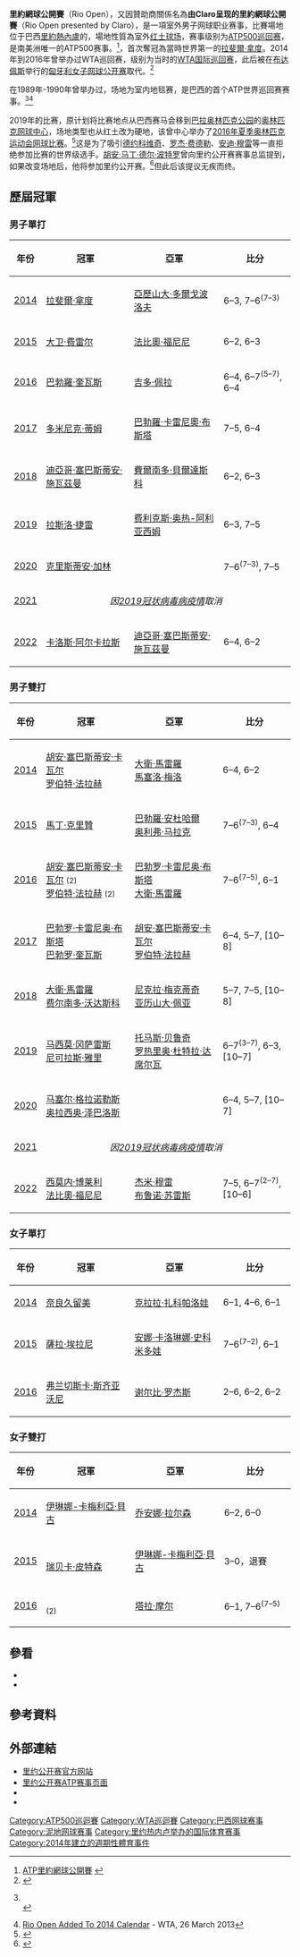 {{noteTA|G1=Tennis}}
{{Infobox tennis tournament
| name            = Rio Open<br/>里约网球公开赛
| event name      = Rio Open presented by Claro
| type            = joint
| current         = 
| logo            = 
| logo size       = 
| city            = {{BRA}}[[里约热内卢|里约热内卢]]
| country         = 
| founded         = 2014
| abolished       = 
| location        = 
| venue           = {{le|巴西賽馬會|Jockey Club Brasileiro}}
| surface         = 室外[[红土球场|红土球场]]
| website         = [http://rioopen.com/en/ rioopen.com]
| completed event = [[2022年里约公开赛|2022]] 
| men's singles   = {{Flagicon|ESP}} [[卡洛斯·阿尔卡拉斯|卡洛斯·阿尔卡拉斯]]
| men's doubles   = {{Flagicon|ITA}} [[西莫内·博莱利|西莫内·博莱利]]<br />{{Flagicon|ITA}} [[法比奧·福尼尼|法比奧·福尼尼]]
| notes           = 
| ATP category    = [[ATP500巡回赛|ATP500巡回赛]]<br />(2014-)
| ATP draw        = 32{{abbr|S|Singles}} / 16{{abbr|Q|Qualification}} / 16{{abbr|D|Doubles}} / 4{{abbr|Q|Qualification}}
| ATP prize money = {{US$|1,815,115|link=yes}} (2022)
| WTA tier        = [[WTA国际巡回赛|WTA国际巡回赛]]<br />(2014-2016)<ref>http://tenisnews.band.uol.com.br/76210/rio-open-exclui-torneio-wta-para-2017 {{Dead link|date=March 2022}}</ref>
| WTA draw        = 32{{abbr|S|Singles}} / 24{{abbr|Q|Qualification}} / 16{{abbr|D|Doubles}}
| WTA prize money = {{US$|250,000|link=yes}} (2016)
}}

'''里約網球公開賽'''（Rio Open），又因贊助商關係名為'''由Claro呈现的里約網球公開賽'''（Rio Open presented by Claro），是一項室外男子网球职业赛事，比賽場地位于巴西[[里約熱內盧|里約熱內盧]]的{{le|巴西賽馬會|Jockey Club Brasileiro}}，場地性質為室外[[红土球场|红土球场]]，赛事级别为[[ATP世界巡迴賽500賽|ATP500巡回赛]]，是南美洲唯一的ATP500赛事。<ref>[http://www.atpworldtour.com/en/tournaments/rio-de-janiero/6932/overview ATP里約網球公開賽] {{webarchive|url=https://web.archive.org/web/20150717040700/http://www.atpworldtour.com/en/tournaments/rio-de-janiero/6932/overview |date=2015-07-17 }}</ref>，首次奪冠為當時世界第一的[[拉斐爾·拿度|拉斐爾·拿度]]。2014年到2016年曾举办过WTA巡回赛，级别为当时的[[WTA国际巡回赛|WTA国际巡回赛]]，此后被在[[布达佩斯|布达佩斯]]举行的[[匈牙利女子网球公开赛|匈牙利女子网球公开赛]]取代。<ref>{{cite web |url=http://www.breakpointbrasil.com.br/2016/07/01/para-crescer-rio-open-empresta-wta-e-tera-apenas-atp-500/ |title=Para crescer, Rio Open 'empresta' WTA e terá apenas ATP 500 |access-date=2019-01-10|publisher=[[Globo_Esporte|Globo Esporte]]|language=pt-BR}}</ref>

在1989年-1990年曾举办过{{le|里约热内卢网球公开赛|Rio de Janeiro Open}}，场地为室内地毯赛，是巴西的首个ATP世界巡回赛赛事。<ref>{{cite web|url=http://articles.chicagotribune.com/1989-04-16/sports/8904050251_1_pro-football-des-moines-topped |title=Tennis: Steffi Graf beat Arantxa Sanchez 6-3, 6-2 and... |work=Chicago Tribune |date=April 16, 1989 |access-date=2013-09-23}} <br /> {{cite web|url=http://community.seattletimes.nwsource.com/archive/?date=19900408&slug=1065397 |title=Mattar, Sznajder Reach Rio De Janeiro Tennis Final |work=Seattle Times |date=April 8, 1990 |access-date=2013-09-23}}</ref><ref>[http://www.wtatennis.com/news/article/3122958/title/rio-open-added-to-2014-calendar Rio Open Added To 2014 Calendar] - WTA, 26 March 2013</ref>

2019年的比赛，原计划将比赛地点从巴西赛马会移到[[巴拉奥林匹克公园|巴拉奥林匹克公园]]的[[奥林匹克网球中心_(里约热内卢)|奥林匹克网球中心]]，场地类型也从红土改为硬地，该曾中心举办了[[2016年夏季奥林匹克运动会网球比赛|2016年夏季奥林匹克运动会网球比赛]]。<ref>{{cite web|url=https://www.lance.com.br/tenis/mudanca-rio-open-para-arena-olimpica-esta-certa-diz-aglo.html|title=Parceria avança, e Rio Open deve mudar para Parque Olímpico em 2019|access-date=2019-01-10|work=[[Lance!|Lance!]]|language=pt-BR}}</ref>这是为了吸引[[德约科维奇|德约科维奇]]、[[罗杰·费德勒|罗杰·费德勒]]、[[安迪·穆雷|安迪·穆雷]]等一直拒绝参加比赛的世界级选手。[[胡安·马丁·德尔·波特罗|胡安·马丁·德尔·波特罗]]曾向里约公开赛赛事总监{{le|路易斯·卡瓦略|Luiz Carvalho}}提到，如果改变场地后，他将参加里约公开赛。<ref>{{cite web|url=https://www.ubitennis.net/2017/12/rio-open-hoping-move-olympic-tennis-centre-surface-change-possible|title=Rio Open hoping to move to Olympic Tennis Centre, surface change possible|access-date=2019-01-10|work=Ubitennis|date=7 December 2017}}</ref>但此后该提议无疾而终。

==歷屆冠軍==

===男子單打===
{|class="wikitable" style="font-size:85%"
|-
!年份
!width="200"|冠軍
!width="200"|亞軍
!width="150"|比分
|-
|[[2014年里約網球公開賽|2014]] || {{Flagicon|ESP}} [[拉斐爾·拿度|拉斐爾·拿度]] || {{Flagicon|UKR}} [[亞歷山大·多爾戈波洛夫|亞歷山大·多爾戈波洛夫]] || 6–3, 7–6<sup>(7–3)</sup>
|-
|[[2015年里約網球公開賽|2015]] || {{Flagicon|ESP}} [[大卫·费雷尔|大卫·费雷尔]] || {{Flagicon|ITA}} [[法比奧·福尼尼|法比奧·福尼尼]] || 6–2, 6–3
|-
|[[2016年里約網球公開賽|2016]] || {{Flagicon|URY}} [[巴勃羅·奎瓦斯|巴勃羅·奎瓦斯]] || {{Flagicon|ARG}} [[吉多·佩拉|吉多·佩拉]] || 6–4, 6–7<sup>(5–7)</sup>, 6–4
|-
|[[2017年里約網球公開賽|2017]] || {{Flagicon|AUT}} [[多米尼克·蒂姆|多米尼克·蒂姆]] || {{Flagicon|ESP}} [[巴勃羅·卡雷尼奧·布斯塔|巴勃羅·卡雷尼奧·布斯塔]] || 7–5, 6–4
|-
|[[2018年里約網球公開賽|2018]] || {{Flagicon|ARG}} [[迪亞哥·塞巴斯蒂安·施瓦茲曼|迪亞哥·塞巴斯蒂安·施瓦茲曼]] || {{Flagicon|ESP}} [[費爾南多·貝爾達斯科|費爾南多·貝爾達斯科]] || 6–2, 6–3
|-
|[[2019年里約網球公開賽|2019]] || {{Flagicon|SRB}} [[拉斯洛·捷雷|拉斯洛·捷雷]] || {{Flagicon|CAN}} [[费利克斯·奥热-阿利亚西姆|费利克斯·奥热-阿利亚西姆]] || 6–3, 7–5
|-
|[[2020年里約網球公開賽|2020]] || {{Flagicon|CHI}} [[克里斯蒂安·加林|克里斯蒂安·加林]] || {{Flagicon|ITA}} {{link-en|吉安卢卡·马格|Gianluca Mager}} || 7–6<sup>(7–3)</sup>, 7–5
|-
|[[2021年里約網球公開賽|2021]] || colspan="3" align="center" | ''因[[2019冠状病毒病疫情|2019冠状病毒病疫情]]取消''
|-
|[[2022年里約網球公開賽|2022]] || {{Flagicon|ESP}} [[卡洛斯·阿尔卡拉斯|卡洛斯·阿尔卡拉斯]] || {{Flagicon|ARG}} [[迪亞哥·塞巴斯蒂安·施瓦茲曼|迪亞哥·塞巴斯蒂安·施瓦茲曼]] || 6–4, 6–2
|}

===男子雙打===
{|class="wikitable" style="font-size:85%"
|-
!年份
!width="200"|冠軍
!width="200"|亞軍
!width="150"|比分
|-
|[[2014年里約網球公開賽|2014]] || {{Flagicon|COL}} [[胡安·塞巴斯蒂安·卡瓦尔|胡安·塞巴斯蒂安·卡瓦尔]]<br/>{{Flagicon|COL}} [[罗伯特·法拉赫|罗伯特·法拉赫]] || {{Flagicon|ESP}} [[大衛·馬雷羅|大衛·馬雷羅]] <br> {{Flagicon|BRA}} [[馬塞洛·梅洛|馬塞洛·梅洛]] || 6–4, 6–2
|-
|[[2015年里約網球公開賽|2015]] || {{Flagicon|SVK}} [[馬丁·克里贊|馬丁·克里贊]] <br /> {{Flagicon|AUT}} {{link-en|菲利普·奥斯瓦尔德|Philipp Oswald}} || {{Flagicon|ESP}} [[巴勃羅·安杜哈爾|巴勃羅·安杜哈爾]] <br /> {{Flagicon|AUT}} [[奥利弗·马拉克|奥利弗·马拉克]]  || 7–6<sup>(7–3)</sup>, 6–4
|-
|[[2016年里约网球公开赛|2016]] || {{Flagicon|COL}} [[胡安·塞巴斯蒂安·卡瓦尔|胡安·塞巴斯蒂安·卡瓦尔]] <small>(2)</small> <br /> {{Flagicon|COL}} [[罗伯特·法拉赫|罗伯特·法拉赫]] <small>(2)</small> || {{Flagicon|ESP}} [[巴勃罗·卡雷尼奥·布斯塔|巴勃罗·卡雷尼奥·布斯塔]] <br /> {{Flagicon|ESP}} [[大衛·馬雷羅|大衛·馬雷羅]] || 7–6<sup>(7–5)</sup>, 6–1
|-
|[[2017年里约网球公开赛|2017]] || {{Flagicon|ESP}} [[巴勃罗·卡雷尼奥·布斯塔|巴勃罗·卡雷尼奥·布斯塔]] <br /> {{Flagicon|URU}} [[巴勃罗·奎瓦斯|巴勃罗·奎瓦斯]] || {{Flagicon|COL}} [[胡安·塞巴斯蒂安·卡瓦尔|胡安·塞巴斯蒂安·卡瓦尔]] <br> {{Flagicon|COL}} [[罗伯特·法拉赫|罗伯特·法拉赫]]  || 6–4, 5–7, [10–8]
|-
|[[2018年里约网球公开赛|2018]] || {{Flagicon|ESP}} [[大衛·馬雷羅|大衛·馬雷羅]] <br /> {{Flagicon|ESP}} [[费尔南多·沃达斯科|费尔南多·沃达斯科]] || {{Flagicon|CRO}} [[尼克拉·梅克蒂奇|尼克拉·梅克蒂奇]] <br /> {{Flagicon|AUT}} [[亚历山大·佩亚|亚历山大·佩亚]]  || 5–7, 7–5, [10–8]
|-
|[[2019年里约网球公开赛|2019]] || {{Flagicon|ARG}} [[马西莫·冈萨雷斯|马西莫·冈萨雷斯]]<br />{{Flagicon|CHI}} [[尼可拉斯·雅里|尼可拉斯·雅里]]  || {{Flagicon|BRA}} [[托马斯·贝鲁奇|托马斯·贝鲁奇]]<br />{{Flagicon|BRA}} [[罗热里奥·杜特拉·达席尔瓦|罗热里奥·杜特拉·达席尔瓦]] || 6–7<sup>(3–7)</sup>, 6–3, [10–7]
|-
|[[2020年里约网球公开赛|2020]] || {{Flagicon|ESP}} [[马塞尔·格拉诺勒斯|马塞尔·格拉诺勒斯]]<br />{{Flagicon|ARG}} [[奥拉西奥·泽巴洛斯|奥拉西奥·泽巴洛斯]]  || {{Flagicon|ITA}} {{link-en|萨尔瓦托雷·卡鲁索|Salvatore Caruso}}<br />{{Flagicon|ITA}} {{le|费德里科·加约|Federico Gaio}} || 6–4, 5–7, [10–7]
|-
|[[2021年里约网球公开赛|2021]] || colspan="3" align="center" | ''因[[2019冠状病毒病疫情|2019冠状病毒病疫情]]取消''
|-
|[[2022年里约网球公开赛|2022]] || {{Flagicon|ITA}} [[西莫内·博莱利|西莫内·博莱利]]<br />{{Flagicon|ITA}} [[法比奧·福尼尼|法比奧·福尼尼]] ||{{Flagicon|GBR}} [[杰米·穆雷|杰米·穆雷]]<br />{{Flagicon|BRA}} [[布鲁诺·苏雷斯|布鲁诺·苏雷斯]]   || 7–5, 6–7<sup>(2–7)</sup>, [10–6]
|}

===女子單打===
{|class="wikitable" style="font-size:85%"
|-
!年份
!width="200"|冠軍
!width="200"|亞軍
!width="150"|比分
|-
|[[2014年里約網球公開賽|2014]] || {{Flagicon|JPN}} [[奈良久留美|奈良久留美]] || {{Flagicon|CZE}} [[克拉拉·扎科帕洛娃|克拉拉·扎科帕洛娃]] || 6–1, 4–6, 6–1
|-
|[[2015年里約網球公開賽|2015]] || {{Flagicon|ITA}} [[薩拉·埃拉尼|薩拉·埃拉尼]] || {{Flagicon|SVK}} [[安娜·卡洛琳娜·史科米多娃|安娜·卡洛琳娜·史科米多娃]] || 7–6<sup>(7–2)</sup>, 6–1
|-
|[[2016年里約網球公開賽|2016]] || {{Flagicon|ITA}} [[弗兰切斯卡·斯齐亚沃尼|弗兰切斯卡·斯齐亚沃尼]] || {{Flagicon|USA}} [[谢尔比·罗杰斯|谢尔比·罗杰斯]] || 2–6, 6–2, 6–2
|}

===女子雙打===
{|class="wikitable" style="font-size:90%"
|-
!年份
!width="200"|冠軍
!width="200"|亞軍
!width="150"|比分
|-
|[[2014年里約網球公開賽|2014]] || {{Flagicon|ROU}} [[伊琳娜-卡梅利亞·貝古|伊琳娜-卡梅利亞·貝古]] <br> {{Flagicon|ARG}} {{link-en|玛丽亚·伊里戈延|María Irigoyen}} || {{Flagicon|SWE}} [[乔安娜·拉尔森|乔安娜·拉尔森]] <br> {{Flagicon|RSA}} {{link-en|夏内尔·史皮斯|Chanelle Scheepers}} || 6–2, 6–0
|-
|[[2015年里約網球公開賽|2015]] || {{Flagicon|BEL}} {{le|伊萨琳·博纳文图尔|Ysaline Bonaventure}} <br> {{Flagicon|SWE}} [[瑞贝卡·皮特森|瑞贝卡·皮特森]] || {{Flagicon|ROU}} [[伊琳娜-卡梅利亞·貝古|伊琳娜-卡梅利亞·貝古]] <br> {{Flagicon|ARG}} {{link-en|玛丽亚·伊里戈延|María Irigoyen}} || 3–0，退賽
|-
|[[2016年里約網球公開賽|2016]] || {{Flagicon|PAR}} {{link-en|维罗妮卡·塞佩德·罗伊格|Verónica Cepede Royg}} <br /> {{flagicon|ARG}} {{link-en|玛丽亚·伊里戈延|María Irigoyen}} <small>(2)</small> || {{Flagicon|GBR}} [[塔拉·摩尔|塔拉·摩尔]] <br /> {{Flagicon|SUI}} {{link-en|康尼·佩林|Conny Perrin}} || 6–1, 7–6<sup>(7–5)</sup>
|}

==參看==

* {{le|里约热内卢网球公开赛|Rio de Janeiro Open}}
* {{le|里约网球精英赛|Rio Tennis Classic}}

==參考資料==
{{reflist}}

==外部連結==
*[http://www.rioopen.com/ 里约公开赛官方网站]
*[https://www.atptour.com/en/tournaments/rio-de-janeiro/6932/overview 里约公开赛ATP赛事页面]
*{{twitter|RioOpenOficial}}
*{{instagram|rioopenoficial}}

{{ATP世界巡迴賽500賽}}

[[Category:ATP500巡迴賽|Category:ATP500巡迴賽]]
[[Category:WTA巡迴賽|Category:WTA巡迴賽]]
[[Category:巴西网球赛事|Category:巴西网球赛事]]
[[Category:泥地网球赛事|Category:泥地网球赛事]]
[[Category:里约热内卢举办的国际体育赛事|Category:里约热内卢举办的国际体育赛事]]
[[Category:2014年建立的週期性體育事件|Category:2014年建立的週期性體育事件]]